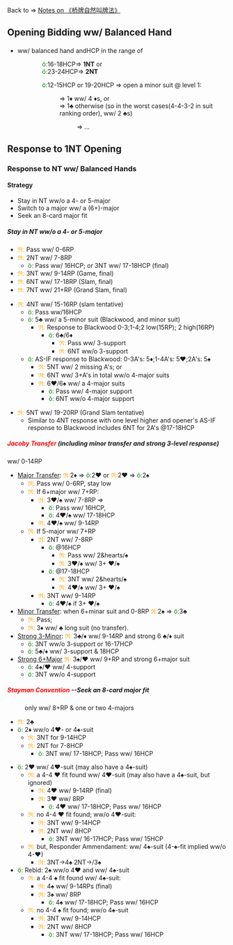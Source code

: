 Back to &rArr; [[Notes on 《桥牌自然叫牌法》]]

<h2>Opening Bidding ww/ Balanced Hand</h2>
*ww/ balanced hand andHCP in the range of
::<span style="color: green">&ouml;:</span>16-18HCP&rArr; '''1NT''' or
::<span style="color: green">&ouml;:</span>23-24HCP&rArr; '''2NT'''

::<span style="color: green">&ouml;:</span>12-15HCP or 19-20HCP &rArr; open a minor suit @ level 1:
::: &rArr; 1&diams; ww/ 4 &diams;s, or 
::: &rArr; 1&clubs; otherwise (so in the worst cases(4-4-3-2 in suit ranking order), ww/ 2 &clubs;s)
:::: &rArr; ...

<h2>Response to 1NT Opening</h2>
<h3>Response to NT ww/ Balanced Hands</h3>
<h4>Strategy</h4>
*Stay in NT ww/o a 4- or 5-major
*Switch to a major ww/ a (6+)-major
*Seek an 8-card major fit

<h5>Stay in NT ww/o a 4- or 5-major</h5>
* <span style="color: orange">&real;:</span> Pass ww/ 0-6RP
* <span style="color: orange">&real;:</span> 2NT ww/ 7-8RP
** <span style="color: green">&ouml;:</span> Pass ww/ 16HCP; or 3NT ww/ 17-18HCP (final)
* <span style="color: orange">&real;:</span> 3NT ww/ 9-14RP (Game, final)
* <span style="color: orange">&real;:</span> 6NT ww/ 17-18RP (Slam, final)
* <span style="color: orange">&real;:</span> 7NT ww/ 21+RP (Grand Slam, final)

* <span style="color: orange">&real;:</span> 4NT ww/ 15-16RP (slam tentative)
** <span style="color: green">&ouml;:</span> Pass ww/16HCP
** <span style="color: green">&ouml;:</span> 5&clubs; ww/ a 5-minor suit (Blackwood, and minor suit)
*** <span style="color: orange">&real;:</span> Response to Blackwood 0-3;1-4;2 low(15RP); 2 high(16RP)
**** <span style="color: green">&ouml;:</span> 6&clubs;/6&diams; 
***** <span style="color: orange">&real;:</span> Pass ww/ 3-support
***** <span style="color: orange">&real;:</span> 6NT ww/o 3-support
** <span style="color: green">&ouml;:</span> AS-IF response to Blackwood: 0-3A's: 5&diams;;1-4A's: 5&hearts;;2A's: 5&spades;
*** <span style="color: orange">&real;:</span> 5NT ww/ 2 missing A's; or
*** <span style="color: orange">&real;:</span> 6NT ww/ 3+A's in total ww/o 4-major suits
*** <span style="color: orange">&real;:</span> 6&hearts;/6&spades; ww/ a 4-major suits
**** <span style="color: green">&ouml;:</span> Pass ww/ 4-major support
**** <span style="color: green">&ouml;:</span> 6NT ww/o 4-major support

* <span style="color: orange">&real;:</span> 5NT ww/ 19-20RP (Grand Slam tentative)
** Similar to 4NT response with one level higher and opener's AS-IF response to Blackwood includes 6NT for 2A's @17-18HCP

<h5><span style="color: red">Jacoby Transfer</span> (including minor transfer and strong 3-level response)</h5>
ww/ 0-14RP
* <u>Major Transfer</u>: <span style="color: orange">&real;:</span>2&diams; &rArr; <span style="color: green">&ouml;:</span>2&hearts; or <span style="color: orange">&real;:</span>2&hearts; &rArr; <span style="color: green">&ouml;:</span>2&spades;
** <span style="color: orange">&real;:</span> Pass ww/ 0-6RP, stay low
** <span style="color: orange">&real;:</span> If 6+major ww/ 7+RP:
*** <span style="color: orange">&real;:</span> 3&hearts;/&spades; ww/ 7-8RP &rArr; 
**** <span style="color: green">&ouml;:</span> Pass ww/ 16HCP, 
**** <span style="color: green">&ouml;:</span> 4&hearts;/&spades; ww/ 17-18HCP
*** <span style="color: orange">&real;:</span> 4&hearts;/&spades; ww/ 9-14RP
** <span style="color: orange">&real;:</span> If 5-major ww/ 7+RP
*** <span style="color: orange">&real;:</span> 2NT ww/ 7-8RP
**** <span style="color: green">&ouml;:</span> @16HCP
***** <span style="color: orange">&real;:</span> Pass ww/ 2&hearts/&spades;
***** <span style="color: orange">&real;:</span> 3&hearts;/&spades; ww/ 3+ &hearts;/&spades;
**** <span style="color: green">&ouml;:</span> @17-18HCP
***** <span style="color: orange">&real;:</span> 3NT ww/ 2&hearts/&spades;
***** <span style="color: orange">&real;:</span> 4&hearts;/&spades; ww/ 3+ &hearts;/&spades;
*** <span style="color: orange">&real;:</span> 3NT ww/ 9-14RP
**** <span style="color: green">&ouml;:</span> 4&hearts;/&spades; if 3+ &hearts;/&spades;
* <u>Minor Transfer</u>: when 6+minar suit and 0-8RP <span style="color: orange">&real;:</span>2&spades; &rArr; <span style="color: green">&ouml;:</span>3&clubs;
** <span style="color: orange">&real;:</span> Pass;
** <span style="color: orange">&real;:</span> 3&diams; ww/ &clubs; long suit (no transfer).
* <u>Strong 3-Minor</u>: <span style="color: orange">&real;:</span> 3&clubs;/&diams; ww/ 9-14RP and strong 6 &clubs;/&diams; suit
** <span style="color: green">&ouml;:</span> 3NT ww/o 3-support or 16-17HCP
** <span style="color: green">&ouml;:</span> 5&clubs;/&diams; ww/ 3-support & 18HCP
* <u>Strong 6+Major</u> <span style="color: orange">&real;:</span> 3&spades;/&hearts; ww/ 9+RP and strong 6+major suit
** <span style="color: green">&ouml;:</span> 4&spades;/&hearts; ww/ 4-support
** <span style="color: green">&ouml;:</span> 3NT ww/o 4-support

<h5><span style="color: red;">Stayman Convention</span> --Seek an 8-card major fit</h5>
: only ww/  8+RP & one or two 4-majors
* <span style="color: orange">&real;:</span> 2&clubs;
* <span style="color: green">&ouml;:</span> 2&diams; ww/o 4&hearts;- or 4&spades;-suit
** <span style="color: orange">&real;:</span> 3NT for 9-14HCP
** <span style="color: orange">&real;:</span> 2NT for 7-8HCP
*** <span style="color: green">&ouml;:</span> 3NT ww/ 17-18HCP; Pass ww/ 16HCP

* <span style="color: green">&ouml;:</span> 2&hearts; ww/ 4&hearts;-suit (may also have a 4&spades;-suit)
** <span style="color: orange">&real;:</span> a 4-4 &hearts; fit found ww/ 4&hearts;-suit (may also have a 4&spades;-suit, but ignored)
*** <span style="color: orange">&real;:</span> 4&hearts; ww/ 9-14RP (final)
*** <span style="color: orange">&real;:</span> 3&hearts; ww/ 8RP
**** <span style="color: green">&ouml;:</span> 4&hearts; ww/ 17-18HCP; Pass ww/ 16HCP
** <span style="color: orange">&real;:</span> no 4-4 &hearts; fit found; ww/o 4&hearts;-suit:
*** <span style="color: orange">&real;:</span> 3NT ww/ 9-14HCP
*** <span style="color: orange">&real;:</span> 2NT ww/ 8HCP
**** <span style="color: green">&ouml;:</span> 3NT ww/ 16-17HCP; Pass ww/ 15HCP
** <span style="color: orange">&real;:</span> but, Responder Ammendament: ww/ 4&spades;-suit (4-&spades;-fit implied ww/o 4-&hearts;)
*** <span style="color: orange">&real;:</span> 3NT->4&spades; 2NT->/3&spades;
* <span style="color: green">&ouml;:</span> Rebid: 2&spades; ww/o 4&hearts; and ww/ 4&spades;-suit
** <span style="color: orange">&real;:</span> a 4-4 &spades; fit found ww/ 4&spades;-suit:
*** <span style="color: orange">&real;:</span> 4&spades; ww/ 9-14RPs (final)
*** <span style="color: orange">&real;:</span> 3&spades; ww/ 8RP
**** <span style="color: green">&ouml;:</span> 4&spades; ww/ 17-18HCP; Pass ww/ 16HCP
** <span style="color: orange">&real;:</span> no 4-4 &spades; fit found; ww/o 4&spades;-suit
*** <span style="color: orange">&real;:</span> 3NT ww/ 9-14HCP
*** <span style="color: orange">&real;:</span> 2NT ww/ 8HCP
**** <span style="color: green">&ouml;:</span> 3NT ww/ 17-18HCP; Pass ww/ 16HCP
